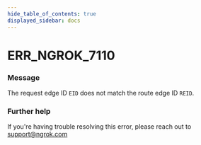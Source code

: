 ```yaml
---
hide_table_of_contents: true
displayed_sidebar: docs
---
```



# ERR_NGROK_7110

### Message

The request edge ID `EID` does not match the route edge ID `REID`.

<ErrorDetails error="err_ngrok_7110" />

### Further help

If you're having trouble resolving this error, please reach out to [support@ngrok.com](mailto:support@ngrok.com?subject=Help%20with%20ERR_NGROK_7110)
